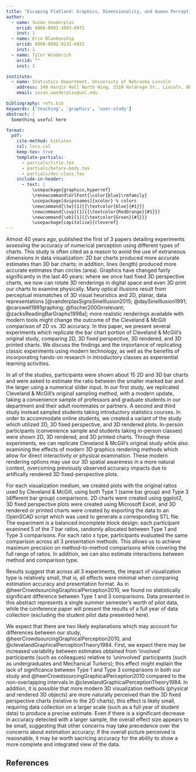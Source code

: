 ```yaml
---
title: "Escaping Flatland: Graphics, Dimensionality, and Human Perception"
author:
  - name: Susan Vanderplas
    orcid: 0000-0002-3803-0972
    inst: 1
  - name: Erin Blankenship
    orcid: 0000-0002-9132-6932
    inst: 1
  - name: Tyler Wiederich
    orcid: ""
    inst: 1

institute:
  - name: Statistics Department, University of Nebraska Lincoln
    address: 340 Hardin Hall North Wing, 3310 Holdrege St., Lincoln, NE, USA, 68503
    email: susan.vanderplas@unl.edu

bibliography: refs.bib
keywords: ['teaching', 'graphics', 'user-study']
abstract: |
  Something useful here

format: 
  pdf: 
    cite-method: biblatex
    csl: lncs.csl
    keep-tex: true
    template-partials: 
      - partials/title.tex
      - partials/before-body.tex
      - partials/doc-class.tex
    include-in-header: 
      - text: |
          \usepackage{graphicx,hyperref}
          \renewcommand\UrlFont{\color{blue}\rmfamily}
          \usepackage[dvipsnames]{xcolor} % colors
          \newcommand{\tw}[1]{{\textcolor{blue}{#1}}}
          \newcommand{\svp}[1]{{\textcolor{RedOrange}{#1}}}
          \newcommand{\eb}[1]{{\textcolor{Green}{#1}}}
          \usepackage[capitalise]{cleveref}
---
```


Almost 40 years ago, \citeauthor{clevelandGraphicalPerceptionTheory1984} published the first of 3 papers detailing experiments assessing the accuracy of numerical perception using different types of charts. This study is often cited as a reason to avoid the use of extraneous dimensions in data visualization: 2D bar charts produced more accurate estimates than 3D bar charts; in addition, lines (length) produced more accurate estimates than circles (area). Graphics have changed fairly significantly in the last 40 years: where we once had fixed 3D perspective charts, we now can rotate 3D renderings in digital space and even 3D print our charts to examine physically. Many optical illusions result from perceptual mismatches of 3D visual heuristics and 2D, planar, data representations [@vanderplasSignsSineIllusion2015; @daySineIllusion1991; @carswell1991graphing; @fischer2000irrelevant; @zacksReadingBarGraphs1998a]; more realistic renderings available with modern tools might change the outcome of the Cleveland & McGill comparison of 2D vs. 3D accuracy. In this paper, we present several experiments which replicate the bar chart portion of Cleveland & McGill's original study, comparing 2D, 3D fixed perspective, 3D rendered, and 3D printed charts. We discuss the findings and the importance of replicating classic experiments using modern technology, as well as the benefits of incorporating hands-on research in introductory classes as experiential learning activities.

In all of the studies, participants were shown about 15 2D and 3D bar charts and were asked to estimate the ratio between the smaller marked bar and the larger using a numerical slider input. In our first study, we replicated Cleveland & McGill's original sampling method, with a modern update,
taking a convenience sample of professors and graduate students in our department and their adult roommates or partners. A second and third study instead sampled students taking introductory statistics courses. In order to accommodate online students, we created a variant of the study which utilized 2D, 3D fixed perspective, and 3D rendered plots. In-person participants (convenience sample and students taking in-person classes) were shown 2D, 3D rendered, and 3D printed charts. Through these experiments, we can replicate Cleveland & McGill's original study while also examining the effects of modern 3D graphics rendering methods which allow for direct interactivity or physical examination. These modern rendering options may use our 3D spatial awareness in a more natural context, overcoming previously observed accuracy impacts due to artifically rendered 3D fixed-perspective plots.

For each visualization medium, we created plots with the original ratios used by Cleveland & McGill, using both Type 1 (same bar group) and Type 3 (different bar group) comparisons. 2D charts were created using ggplot2, 3D fixed perspective plots were created using Microsoft Excel, and 3D rendered or printed charts were created by exporting the data to an OpenSCAD script which was used to generate a corresponding STL file. The experiment is a balanced incomplete block design: each participant examined 5 of the 7 bar ratios, randomly allocated between Type 1 and Type 3 comparisons. For each ratio x type, participants evaluated the same comparison across all 3 presentation methods. This allows us to achieve maximum precision on method-to-method comparisons while covering the full range of ratios. In addition, we can also estimate interactions between method and comparison type.

Results suggest that across all 3 experiments, the impact of visualization type is relatively small, that is, all effects were minimal when comparing estimation accuracy and presentation format. As in @heerCrowdsourcingGraphicalPerception2010, we found no statistically significant difference between Type 1 and 3 comparisons. Data presented in this abstract represents a single summer semester's worth of pilot data, while the conference paper will present the results of a full year of data collection (excluding the student pilot data presented here).

We expect that there are two likely explanations which may account for differences between our study, @heerCrowdsourcingGraphicalPerception2010, and @clevelandGraphicalPerceptionTheory1984. First, we expect there may be increased variability between estimates obtained from 'involved' participants (such as colleagues) relative to 'uninvolved' participants (such as undergraduates and Mechanical Turkers); this effect might explain the lack of significance between Type 1 and Type 3 comparisons in both our study and @heerCrowdsourcingGraphicalPerception2010 compared to the non-overlapping intervals in @clevelandGraphicalPerceptionTheory1984. In addition, it is possible that more modern 3D visualization methods (physical and rendered 3D objects) are more naturally perceived than the 3D fixed perspective charts (relative to the 2D charts); this effect is likely small, requiring data collection on a larger scale (such as a full year of student data) to produce a precise estimate. Even if there is a significant decrease in accuracy detected with a larger sample, the overall effect size appears to be small, suggesting that other concerns may take precedence over the concerns about estimation accuracy; if the overall picture perceived is reaosnable, it may be worth sacricing accuracy for the ability to show a more complete and integrated view of the data.

## References
